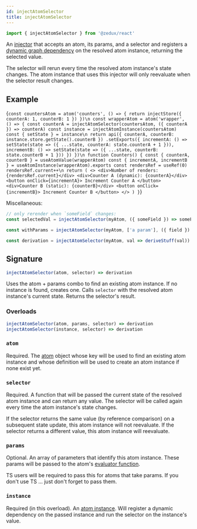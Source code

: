 ```yaml
---
id: injectAtomSelector
title: injectAtomSelector
---
```



```ts
import { injectAtomSelector } from '@zedux/react'
```

An [injector](../glossary#injector) that accepts an atom, its params, and a selector and registers a [dynamic graph dependency](../glossary#dynamic-graph-dependency) on the resolved atom instance, returning the selected value.

The selector will rerun every time the resolved atom instance's state changes. The atom instance that uses this injector will only reevaluate when the selector result changes.

## Example

<LiveEditor resultVar="Counters">{`
const countersAtom = atom('counters', () => {
  return injectStore({ counterA: 1, counterB: 1 })
})\n
const wrapperAtom = atom('wrapper', () => {
  const counterA = injectAtomSelector(countersAtom, ({ counterA }) => counterA)
  const instance = injectAtomInstance(countersAtom)
  const { setState } = instance\n
  return api({ counterA, counterB: instance.store.getState().counterB })
    .setExports({
      incrementA: () =>
        setState(state => ({ ...state, counterA: state.counterA + 1 })),
      incrementB: () =>
        setState(state => ({ ...state, counterB: state.counterB + 1 }))
    })
})\n
function Counters() {
  const { counterA, counterB } = useAtomValue(wrapperAtom)
  const { incrementA, incrementB } = useAtomInstance(wrapperAtom).exports
  const rendersRef = useRef(0)
  rendersRef.current++\n
  return (
    <>
      <div>Number of renders: {rendersRef.current}</div>
      <div>Counter A (dynamic): {counterA}</div>
      <button onClick={incrementA}>
        Increment Counter A
      </button>
      <div>Counter B (static): {counterB}</div>
      <button onClick={incrementB}>
        Increment Counter B
      </button>
    </>
  )
}
`}</LiveEditor>

Miscellaneous:

```ts
// only rerender when `someField` changes:
const selectedVal = injectAtomSelector(myAtom, ({ someField }) => someField)

const withParams = injectAtomSelector(myAtom, ['a param'], ({ field }) => field)

const derivation = injectAtomSelector(myAtom, val => deriveStuff(val))
```

## Signature

```ts
injectAtomSelector(atom, selector) => derivation
```

Uses the atom + params combo to find an existing atom instance. If no instance is found, creates one. Calls `selector` with the resolved atom instance's current state. Returns the selector's result.

### Overloads

```ts
injectAtomSelector(atom, params, selector) => derivation
injectAtomSelector(instance, selector) => derivation
```

### `atom`

Required. The [atom](../classes/Atom) object whose key will be used to find an existing atom instance and whose definition will be used to create an atom instance if none exist yet.

### `selector`

Required. A function that will be passed the current state of the resolved atom instance and can return any value. The selector will be called again every time the atom instance's state changes.

If the selector returns the same value (by reference comparison) on a subsequent state update, this atom instance will not reevaluate. If the selector returns a different value, this atom instance will reevaluate.

### `params`

Optional. An array of parameters that identify this atom instance. These params will be passed to the atom's [evaluator function](../glossary#evaluator).

TS users will be required to pass this for atoms that take params. If you don't use TS ... just don't forget to pass them.

### `instance`

Required (in this overload). An [atom instance](../classes/AtomInstance). Will register a dynamic dependency on the passed instance and run the selector on the instance's value.
